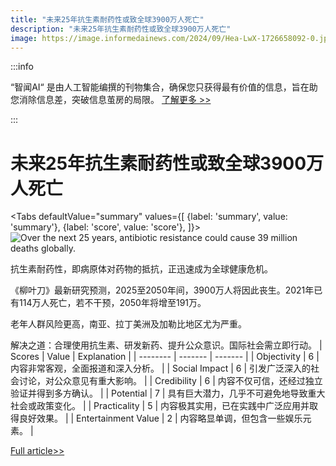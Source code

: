 ```yaml
---
title: "未来25年抗生素耐药性或致全球3900万人死亡"
description: "未来25年抗生素耐药性或致全球3900万人死亡"
image: https://image.informedainews.com/2024/09/Hea-LwX-1726658092-0.jpg
---
```



:::info

“智闻AI“ 是由人工智能编撰的刊物集合，确保您只获得最有价值的信息，旨在助您消除信息差，突破信息茧房的局限。  [了解更多 >>](/)

:::

# 未来25年抗生素耐药性或致全球3900万人死亡


<Tabs
	defaultValue="summary"
	values={[
	{label: 'summary', value: 'summary'},
	{label: 'score', value: 'score'},
]}>
<TabItem value="summary">
<img
  src="https://image.informedainews.com/2024/09/Hea-LwX-1726658092-0.jpg"
  alt="Over the next 25 years, antibiotic resistance could cause 39 million deaths globally."
/>



抗生素耐药性，即病原体对药物的抵抗，正迅速成为全球健康危机。

《柳叶刀》最新研究预测，2025至2050年间，3900万人将因此丧生。2021年已有114万人死亡，若不干预，2050年将增至191万。

老年人群风险更高，南亚、拉丁美洲及加勒比地区尤为严重。

解决之道：合理使用抗生素、研发新药、提升公众意识。国际社会需立即行动。
</TabItem>
<TabItem value="score">
	| Scores     | Value   | Explanation |
	| -------- | ------- | ------- |
	| Objectivity  | 6    | 内容非常客观，全面报道和深入分析。    |
	| Social Impact | 6     | 引发广泛深入的社会讨论，对公众意见有重大影响。    |
	| Credibility    | 6    | 内容不仅可信，还经过独立验证并得到多方确认。    |
	| Potential    | 7    | 具有巨大潜力，几乎不可避免地导致重大社会或政策变化。    |
	| Practicality    | 5    | 内容极其实用，已在实践中广泛应用并取得良好效果。    |
	| Entertainment Value    | 2    | 内容略显单调，但包含一些娱乐元素。    |
</TabItem>
</Tabs>

[Full article>>](https://www.cnbeta.com.tw/articles/science/1446210.htm)

